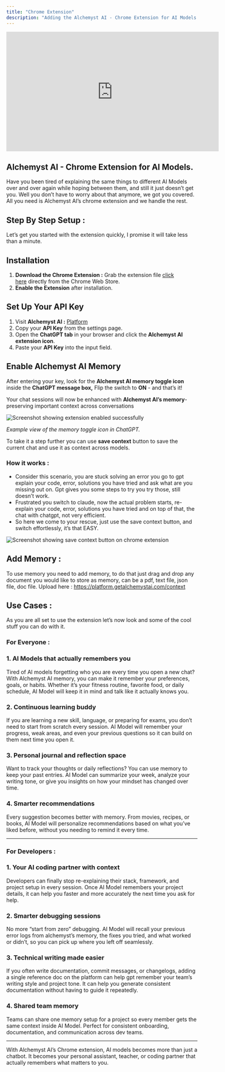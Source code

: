 ```yaml
---
title: "Chrome Extension"
description: "Adding the Alchemyst AI - Chrome Extension for AI Models."
---
```


<iframe
  width="560"
  height="315"
  src="https://www.youtube.com/embed/oubWqp9uLYE?si=Oi45GmV75SpBZGBV"
  title="YouTube video player"
  frameborder="0"
  allow="accelerometer; autoplay; clipboard-write; encrypted-media; gyroscope; picture-in-picture; web-share"
  referrerpolicy="strict-origin-when-cross-origin"
  allowfullscreen
></iframe>

## Alchemyst AI - Chrome Extension for AI Models.

Have you been tired of explaining the same things to different AI Models over and over again while hoping between them, and still it just doesn’t get you. Well you don’t have to worry about that anymore, we got you covered. All you need is Alchemyst AI’s chrome extension and we handle the rest.

## Step By Step Setup :

Let’s get you started with the extension quickly, I promise it will take less than a minute.

## **Installation**

1. **Download the Chrome Extension :** Grab the extension file [click here](https://github.com/Alchemyst-ai/chrome-extension) directly from the Chrome Web Store.
2. **Enable the Extension** after installation.

## **Set Up Your API Key**

1. Visit **Alchemyst AI :** [Platform](https://platform.getalchemystai.com/settings)
2. Copy your **API Key** from the settings page.
3. Open the **ChatGPT tab** in your browser and click the **Alchemyst AI extension icon**.
4. Paste your **API Key** into the input field.

## **Enable Alchemyst AI Memory**

After entering your key, look for the **Alchemyst AI memory toggle icon** inside the **ChatGPT message box,** Flip the switch to **ON** - and that’s it!

Your chat sessions will now be enhanced with **Alchemyst AI’s memory**- preserving important context across conversations

<Frame>
  <img
    src="/images/gpt-extension-toggle.png"
    alt="Screenshot showing extension enabled successfully"
    style={{ borderRadius: "0.5rem" }}
  />
</Frame>

_Example view of the memory toggle icon in ChatGPT._

To take it a step further you can use **save context** button to save the current chat and use it as context across models.

### How it works :

- Consider this scenario, you are stuck solving an error you go to gpt explain your code, error, solutions you have tried and ask what are you missing out on. Gpt gives you some steps to try you try those, still doesn’t work.
- Frustrated you switch to claude, now the actual problem starts, re-explain your code, error, solutions you have tried and on top of that, the chat with chatgpt, not very efficient.
- So here we come to your rescue, just use the save context button, and switch effortlessly, it’s that EASY.

<Frame>
  <img
    src="/images/chrome-alchemyst.png"
    alt="Screenshot showing save context button on chrome extension"
    style={{ borderRadius: "0.5rem" }}
  />
</Frame>

## **Add Memory :**

To use memory you need to add memory, to do that just drag and drop any document you would like to store as memory, can be a pdf, text file, json file, doc file.
Upload here : https://platform.getalchemystai.com/context

## Use Cases :

As you are all set to use the extension let’s now look and some of the cool stuff you can do with it.

### **For Everyone :**

### **1. AI Models that actually remembers you**

Tired of AI models forgetting who you are every time you open a new chat? With Alchemyst AI memory, you can make it remember your preferences, goals, or habits. Whether it’s your fitness routine, favorite food, or daily schedule, AI Model will keep it in mind and talk like it actually knows you.

### **2. Continuous learning buddy**

If you are learning a new skill, language, or preparing for exams, you don’t need to start from scratch every session. AI Model will remember your progress, weak areas, and even your previous questions so it can build on them next time you open it.

### **3. Personal journal and reflection space**

Want to track your thoughts or daily reflections? You can use memory to keep your past entries. AI Model can summarize your week, analyze your writing tone, or give you insights on how your mindset has changed over time.

### **4. Smarter recommendations**

Every suggestion becomes better with memory. From movies, recipes, or books, AI Model will personalize recommendations based on what you’ve liked before, without you needing to remind it every time.

---

### **For Developers :**

### **1. Your AI coding partner with context**

Developers can finally stop re-explaining their stack, framework, and project setup in every session. Once AI Model remembers your project details, it can help you faster and more accurately the next time you ask for help.

### **2. Smarter debugging sessions**

No more “start from zero” debugging. AI Model will recall your previous error logs from alchemyst’s memory, the fixes you tried, and what worked or didn’t, so you can pick up where you left off seamlessly.

### **3. Technical writing made easier**

If you often write documentation, commit messages, or changelogs, adding a single reference doc on the platform can help gpt remember your team’s writing style and project tone. It can help you generate consistent documentation without having to guide it repeatedly.

### **4. Shared team memory**

Teams can share one memory setup for a project so every member gets the same context inside AI Model. Perfect for consistent onboarding, documentation, and communication across dev teams.

---

With Alchemyst AI’s Chrome extension, AI models becomes more than just a chatbot. It becomes your personal assistant, teacher, or coding partner that actually remembers what matters to you.
